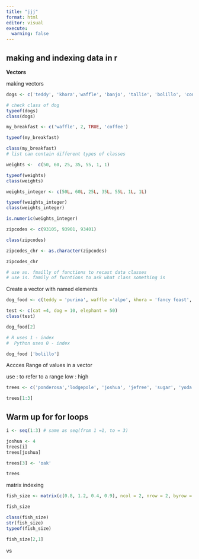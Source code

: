 ```yaml
---
title: "jjj"
format: html
editor: visual
execute: 
  warning: false
---
```


## making and indexing data in r

**Vectors**

making vectors

```r
dogs <- c('teddy', 'khora','waffle', 'banjo', 'tallie', 'bolillo', 'concha')

# check class of dog
typeof(dogs)
class(dogs)
```

```r
my_breakfast <- c('waffle', 2, TRUE, 'coffee')

typeof(my_breakfast)

class(my_breakfast)
# list can contain different types of classes
```

```r
weights <-  c(50, 60, 25, 35, 55, 1, 1)

typeof(weights)
class(weights)

```

```r
weights_integer <- c(50L, 60L, 25L, 35L, 55L, 1L, 1L)

typeof(weights_integer)
class(weights_integer)
```

```r
is.numeric(weights_integer)
```

```r
zipcodes <- c(93105, 93901, 93401)

class(zipcodes)

zipcodes_chr <- as.character(zipcodes)

zipcodes_chr

# use as. fmailly of functions to recast data classes
# use is. family of fucntions to ask what class something is

```

Create a vector with named elements

```r
dog_food <- c(teddy = 'purina', waffle ='alpo', khora = 'fancy feast', banjo = 'blue diamond', tallie = "farmer's dog", bolillo = 'meat', concha = 'malt paste' )

test <- c(cat =4, dog = 10, elephant = 50)
class(test)
```

```r
dog_food[2]

# R uses 1 - index
#  Python uses 0 - index
```

```r
dog_food ['bolillo']

```

Accces Range of values in a vector

use : to refer to a range low : high

```r
trees <- c('ponderosa','lodgepole', 'joshua', 'jefree', 'sugar', 'yoda')

trees[1:3]

```

## Warm up for for loops

```r
i <- seq(1:3) # same as seq(from 1 =1, to = 3)

joshua <- 4
trees[i]
trees[joshua]
```

```r
trees[3] <- 'oak'

trees
```

matrix indexing

```r
fish_size <- matrix(c(0.8, 1.2, 0.4, 0.9), ncol = 2, nrow = 2, byrow = FALSE)

fish_size

class(fish_size)
str(fish_size)
typeof(fish_size)

fish_size[2,1]
```

vs
